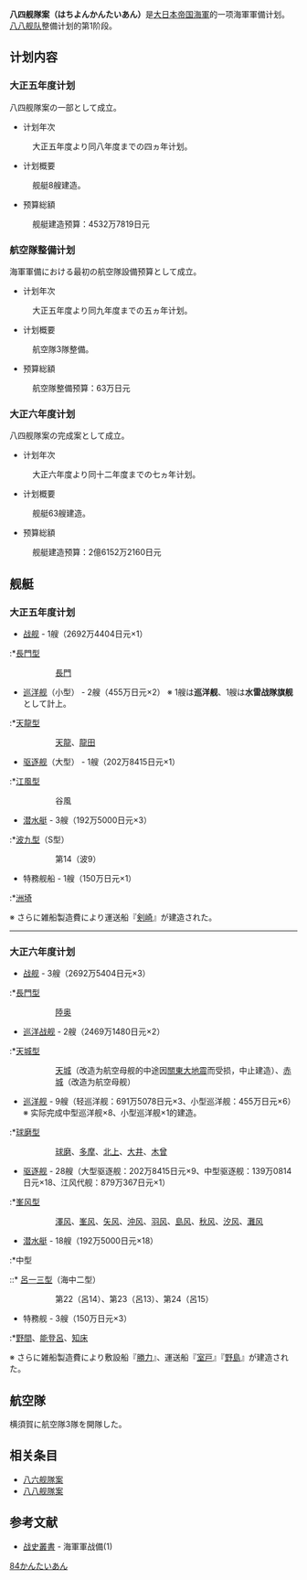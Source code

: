 '''八四舰隊案（はちよんかんたいあん）'''是[[大日本帝国海軍|大日本帝国海軍]]的一项海軍軍備计划。<br>
[[八八舰队|八八舰队]]整備计划的第1阶段。

== 计划内容 ==
=== 大正五年度计划 ===
八四舰隊案の一部として成立。
*计划年次
:大正五年度より同八年度までの四ヵ年计划。
*计划概要
:舰艇8艘建造。
*预算総額
:舰艇建造预算：4532万7819日元

=== 航空隊整備计划 ===
海軍軍備における最初の航空隊設備预算として成立。
*计划年次
:大正五年度より同九年度までの五ヵ年计划。
*计划概要
:航空隊3隊整備。
*预算総額
:航空隊整備预算：63万日元

=== 大正六年度计划 ===
八四舰隊案の完成案として成立。
*计划年次
:大正六年度より同十二年度までの七ヵ年计划。
*计划概要
:舰艇63艘建造。
*预算総額
:舰艇建造预算：2億6152万2160日元

== 舰艇 ==
=== 大正五年度计划 ===
*[[战舰|战舰]] - 1艘（2692万4404日元×1）
:*[[長門型战舰|長門型]]
::[[長門號戰艦|長門]]

*[[巡洋舰|巡洋舰]]（小型） - 2艘（455万日元×2） ※ 1艘は'''巡洋舰'''、1艘は'''水雷战隊旗舰'''として計上。
:*[[天龍型轻巡洋舰|天龍型]]
::[[天龍号轻巡洋舰|天龍]]、[[龍田号轻巡洋舰|龍田]]

*[[驱逐舰|驱逐舰]]（大型） - 1艘（202万8415日元×1）
:*[[江風型驱逐舰|江風型]]
::谷風

*[[潜水艇|潜水艇]] - 3艘（192万5000日元×3）
:*[[波九型潜水舰|波九型]]（S型）
::第14（波9）
:*[[呂一一型潜水舰|呂一一型]]（海中一型）
::第19（呂11）、第20（12）

*特務舰船 - 1艘（150万日元×1）
:*[[洲埼_(給油舰)|洲埼]]

※ さらに雑船製造費により運送船『[[剣埼_(給油舰)|剣崎]]』が建造された。

----

=== 大正六年度计划 ===
*[[战舰|战舰]] - 3艘（2692万5404日元×3）
:*[[長門型战舰|長門型]]
::[[陸奧號戰艦|陸奥]]
:*[[加賀型战舰|加賀型]]
::[[加贺号航空母舰|加賀]]（後改装为航空母舰）、土佐

*[[巡洋战舰|巡洋战舰]] - 2艘（2469万1480日元×2）
:*[[天城型巡洋战舰|天城型]]
::[[天城號航空母艦|天城]]（改造为航空母舰的中途因[[關東大地震|關東大地震]]而受损，中止建造）、[[赤城号航空母舰|赤城]]（改造为航空母舰）

*[[巡洋舰|巡洋舰]] - 9艘（轻巡洋舰：691万5078日元×3、小型巡洋舰：455万日元×6） ※ 实际完成中型巡洋舰×8、小型巡洋舰×1的建造。
:*[[球磨級輕巡洋艦|球磨型]]
::[[球磨號輕巡洋艦|球磨]]、[[多摩号轻巡洋舰|多摩]]、[[北上号轻巡洋舰|北上]]、[[大井号轻巡洋舰|大井]]、[[木曾号轻巡洋舰|木曾]]
:*[[長良級輕巡洋艦|長良型]]
::[[長良号轻巡洋舰|長良]]、[[名取号轻巡洋舰|名取]]、[[五十铃号轻巡洋舰|五十鈴]]
:*[[夕张号轻巡洋舰|夕張]]

*[[驱逐舰|驱逐舰]] - 28艘（大型驱逐舰：202万8415日元×9、中型驱逐舰：139万0814日元×18、江风代舰：879万367日元×1）
:*[[峯风型驱逐舰|峯风型]]
::[[澤风号驱逐舰|澤风]]、[[峯风号驱逐舰|峯风]]、[[矢风号標的舰|矢风]]、[[沖风号驱逐舰|沖风]]、[[羽风号驱逐舰|羽风]]、[[島风_(峯风型驱逐舰)|島风]]、[[秋风号驱逐舰|秋风]]、[[汐风号驱逐舰|汐风]]、[[灘风号驱逐舰|灘风]]
:*[[枞级驱逐舰|樅型]]
::梨、竹、樅、榧、楡、栗、栂、柿、菊、葵、萩、薄、藤、蕨、菱、蓮、蓼、菫
:*[[江风型驱逐舰|江风型]]
::江风[II]



*[[潜水艇|潜水艇]] - 18艘（192万5000日元×18）
:*中型
::* [[呂一三型潜水舰|呂一三型]]（海中二型）
:::第22（呂14）、第23（呂13）、第24（呂15）
::* [[呂五一型潜水舰|呂五一型]]（L1型）
:::第25（呂51）、第26（呂52）
::* [[呂五三型潜水舰|呂五三型]]（L2型）
:::第27（呂53）、第28（呂54）、第29（呂55[I]）、第30（呂56[I]）
::* [[呂三型潜水舰|呂三型]] (F2型) 
:::第31（呂3）、第32（呂4）、 第33（呂5）
::* [[呂一六型潜水舰|呂一六型]]（海中三型）
:::第34（呂17）、第35（呂18）、第36（呂19）、第37（呂16）、第38（呂20）、第39（呂21）

*特務舰 - 3艘（150万日元×3）
:*[[野間_(給油舰)|野間]]、[[能登呂_(水上機母舰)|能登呂]]、[[知床_(給油舰)|知床]]

※ さらに雑船製造費により敷設船『[[勝力_(敷設舰)|勝力]]』、運送船『[[室戸_(給炭舰)|室戸]]』『[[野島_(給炭舰)|野島]]』が建造された。

== 航空隊 ==
横須賀に航空隊3隊を開隊した。

== 相关条目 ==
*[[八六舰隊案|八六舰隊案]]
*[[八八舰隊案|八八舰隊案]]

== 参考文献 ==
*[[战史叢書|战史叢書]] - 海軍軍战備(1)

[[Category:大日本帝国海军军备计划|84かんたいあん]]